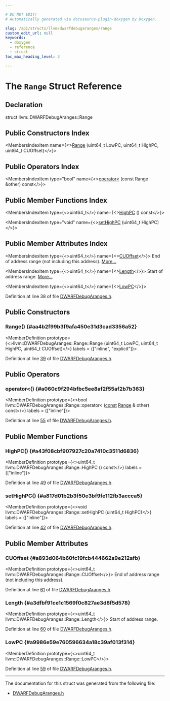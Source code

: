 ```yaml
---

# DO NOT EDIT!
# Automatically generated via docusaurus-plugin-doxygen by Doxygen.

slug: /api/structs/llvm/dwarfdebugaranges/range
custom_edit_url: null
keywords:
  - doxygen
  - reference
  - struct
toc_max_heading_level: 3

---
```





# The `Range` Struct Reference

<DoxygenPage pluginConfig={pluginConfig}>



## Declaration

<CodeBlock>struct llvm::DWARFDebugAranges::Range</CodeBlock>

## Public Constructors Index

<MembersIndex>

<MembersIndexItem
  name={<><a href="#aa4b2f99b3f9afa450e31d3cad3356a52">Range</a> (uint64&#95;t LowPC, uint64&#95;t HighPC, uint64&#95;t CUOffset)</>}>
</MembersIndexItem>

</MembersIndex>

## Public Operators Index

<MembersIndex>

<MembersIndexItem
  type="bool"
  name={<><a href="#a060c9f294bfbc5ee8af2f55af2b7b363">operator&lt;</a> (const Range &amp;other) const</>}>
</MembersIndexItem>

</MembersIndex>

## Public Member Functions Index

<MembersIndex>

<MembersIndexItem
  type={<>uint64&#95;t</>}
  name={<><a href="#a43f08cbf907927c20a7410c3511d6836">HighPC</a> () const</>}>
</MembersIndexItem>

<MembersIndexItem
  type="void"
  name={<><a href="#a817d01b2b3f50e3bf9fe112fb3accca5">setHighPC</a> (uint64&#95;t HighPC)</>}>
</MembersIndexItem>

</MembersIndex>

## Public Member Attributes Index

<MembersIndex>

<MembersIndexItem
  type={<>uint64&#95;t</>}
  name={<><a href="#a893d064b60fc19fcb444662a9e212afb">CUOffset</a></>}>
End of address range (not including this address). <a href="#a893d064b60fc19fcb444662a9e212afb">More...</a>
</MembersIndexItem>

<MembersIndexItem
  type={<>uint64&#95;t</>}
  name={<><a href="#a3dfbf91ce1c1569f0c827ae3d8f5d578">Length</a></>}>
Start of address range. <a href="#a3dfbf91ce1c1569f0c827ae3d8f5d578">More...</a>
</MembersIndexItem>

<MembersIndexItem
  type={<>uint64&#95;t</>}
  name={<><a href="#a9986e59e760596634a18c39af013f314">LowPC</a></>}>
</MembersIndexItem>

</MembersIndex>


Definition at line 38 of file <a href="/docs/api/files/include/include/llvm/include/llvm/debuginfo/include/llvm/debuginfo/dwarf/dwarfdebugaranges-h">DWARFDebugAranges.h</a>.

<SectionDefinition>

## Public Constructors

### Range() {#aa4b2f99b3f9afa450e31d3cad3356a52}

<MemberDefinition
  prototype={<>llvm::DWARFDebugAranges::Range::Range (uint64&#95;t LowPC, uint64&#95;t HighPC, uint64&#95;t CUOffset)</>}
  labels = {["inline", "explicit"]}>

Definition at line <a href="/docs/api/files/include/include/llvm/include/llvm/debuginfo/include/llvm/debuginfo/dwarf/dwarfdebugaranges-h/#l00039">39</a> of file <a href="/docs/api/files/include/include/llvm/include/llvm/debuginfo/include/llvm/debuginfo/dwarf/dwarfdebugaranges-h">DWARFDebugAranges.h</a>.
</MemberDefinition>

</SectionDefinition>

<SectionDefinition>

## Public Operators

### operator&lt;() {#a060c9f294bfbc5ee8af2f55af2b7b363}

<MemberDefinition
  prototype={<>bool llvm::DWARFDebugAranges::Range::operator&lt; (<a href="/docs/api/files/lib/lib/target/lib/target/aarch64/aarch64promoteconstant-cpp/#a90f8350fecae261c25be85d38b451bff">const</a> <a href="/docs/api/files/lib/lib/target/lib/target/nvptx/nvvmintrrange-cpp/#a34bd74317e3f04bfc4318c2d1a470877">Range</a> &amp; other) const</>}
  labels = {["inline"]}>

Definition at line <a href="/docs/api/files/include/include/llvm/include/llvm/debuginfo/include/llvm/debuginfo/dwarf/dwarfdebugaranges-h/#l00055">55</a> of file <a href="/docs/api/files/include/include/llvm/include/llvm/debuginfo/include/llvm/debuginfo/dwarf/dwarfdebugaranges-h">DWARFDebugAranges.h</a>.
</MemberDefinition>

</SectionDefinition>

<SectionDefinition>

## Public Member Functions

### HighPC() {#a43f08cbf907927c20a7410c3511d6836}

<MemberDefinition
  prototype={<>uint64&#95;t llvm::DWARFDebugAranges::Range::HighPC () const</>}
  labels = {["inline"]}>

Definition at line <a href="/docs/api/files/include/include/llvm/include/llvm/debuginfo/include/llvm/debuginfo/dwarf/dwarfdebugaranges-h/#l00049">49</a> of file <a href="/docs/api/files/include/include/llvm/include/llvm/debuginfo/include/llvm/debuginfo/dwarf/dwarfdebugaranges-h">DWARFDebugAranges.h</a>.
</MemberDefinition>

### setHighPC() {#a817d01b2b3f50e3bf9fe112fb3accca5}

<MemberDefinition
  prototype={<>void llvm::DWARFDebugAranges::Range::setHighPC (uint64&#95;t HighPC)</>}
  labels = {["inline"]}>

Definition at line <a href="/docs/api/files/include/include/llvm/include/llvm/debuginfo/include/llvm/debuginfo/dwarf/dwarfdebugaranges-h/#l00042">42</a> of file <a href="/docs/api/files/include/include/llvm/include/llvm/debuginfo/include/llvm/debuginfo/dwarf/dwarfdebugaranges-h">DWARFDebugAranges.h</a>.
</MemberDefinition>

</SectionDefinition>

<SectionDefinition>

## Public Member Attributes

### CUOffset {#a893d064b60fc19fcb444662a9e212afb}

<MemberDefinition
  prototype={<>uint64&#95;t llvm::DWARFDebugAranges::Range::CUOffset</>}>
End of address range (not including this address).

Definition at line <a href="/docs/api/files/include/include/llvm/include/llvm/debuginfo/include/llvm/debuginfo/dwarf/dwarfdebugaranges-h/#l00061">61</a> of file <a href="/docs/api/files/include/include/llvm/include/llvm/debuginfo/include/llvm/debuginfo/dwarf/dwarfdebugaranges-h">DWARFDebugAranges.h</a>.
</MemberDefinition>

### Length {#a3dfbf91ce1c1569f0c827ae3d8f5d578}

<MemberDefinition
  prototype={<>uint64&#95;t llvm::DWARFDebugAranges::Range::Length</>}>
Start of address range.

Definition at line <a href="/docs/api/files/include/include/llvm/include/llvm/debuginfo/include/llvm/debuginfo/dwarf/dwarfdebugaranges-h/#l00060">60</a> of file <a href="/docs/api/files/include/include/llvm/include/llvm/debuginfo/include/llvm/debuginfo/dwarf/dwarfdebugaranges-h">DWARFDebugAranges.h</a>.
</MemberDefinition>

### LowPC {#a9986e59e760596634a18c39af013f314}

<MemberDefinition
  prototype={<>uint64&#95;t llvm::DWARFDebugAranges::Range::LowPC</>}>

Definition at line <a href="/docs/api/files/include/include/llvm/include/llvm/debuginfo/include/llvm/debuginfo/dwarf/dwarfdebugaranges-h/#l00059">59</a> of file <a href="/docs/api/files/include/include/llvm/include/llvm/debuginfo/include/llvm/debuginfo/dwarf/dwarfdebugaranges-h">DWARFDebugAranges.h</a>.
</MemberDefinition>

</SectionDefinition>

<hr/>

The documentation for this struct was generated from the following file:

<ul>
<li><a href="/docs/api/files/include/include/llvm/include/llvm/debuginfo/include/llvm/debuginfo/dwarf/dwarfdebugaranges-h">DWARFDebugAranges.h</a></li>
</ul>

</DoxygenPage>
